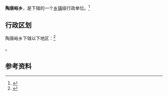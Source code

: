 {{中国乡级行政区|14/10/82/200/000}}

'''陶唐峪乡'''，是{{PRC admin/fullname|14/10/82/200/000|3}}下辖的一个[[乡镇|乡镇]]级行政单位。<ref>{{PRC admin/ref sgc|{{PRC admin/parent|14/10/82/200/000}}}}</ref>

== 行政区划 ==

陶唐峪乡下辖以下地区：<ref>{{PRC admin/ref sgc|14/10/82/200/000}}</ref>

{{PRC admin/children|14/10/82/200/000}}。

== 参考资料 ==

{{reflist}}

{{行政区划小作品}}
{{PRC admin/navcat|14/10/82/200/000}}